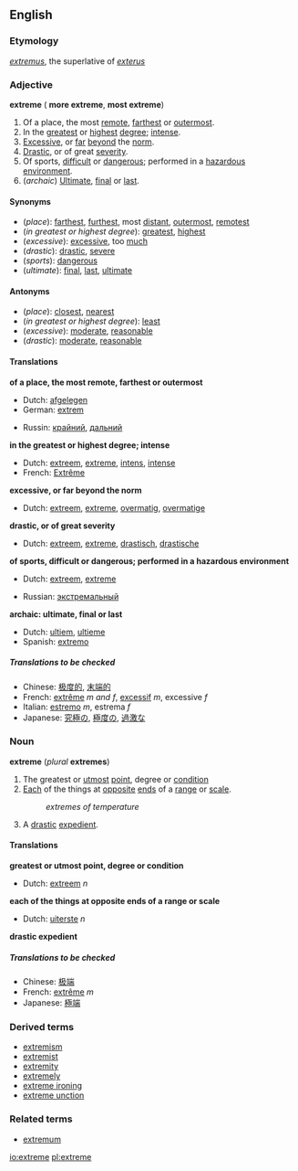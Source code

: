 ==English==
===Etymology===
{{L.}} ''[[extremus]]'', the superlative of ''[[exterus]]''<!--should this be "externus", which means "outside"?-->

===Adjective===
'''extreme''' ({{compar}} '''more extreme''', {{superl}} '''most extreme''')

#Of a place, the most [[remote]], [[farthest]] or [[outermost]].
#In the [[greatest]] or [[highest]] [[degree]]; [[intense]].
#[[Excessive]], or [[far]] [[beyond]] the [[norm]].
#[[Drastic]], or of great [[severity]].
#Of sports, [[difficult]] or [[dangerous]]; performed in a [[hazardous]] [[environment]].
#(''archaic'') [[Ultimate]], [[final]] or [[last]].

====Synonyms====
*(''place''): [[far]]thest, [[furthest]], most [[distant]], [[outermost]], [[remote]]st
*(''in greatest or highest degree''): [[great]]est, [[high]]est
*(''excessive''): [[excessive]], too [[much]]
*(''drastic''): [[drastic]], [[severe]]
*(''sports''): [[dangerous]]
*(''ultimate''): [[final]], [[last]], [[ultimate]]

====Antonyms====
*(''place''): [[close]]st, [[near]]est
*(''in greatest or highest degree''): [[least]]
*(''excessive''): [[moderate]], [[reasonable]]
*(''drastic''): [[moderate]], [[reasonable]]

====Translations====

'''of a place, the most remote, farthest or outermost'''
{{top}}
*Dutch: [[afgelegen]]
*German: [[extrem]]
{{mid}}
*Russin: [[крайний]], [[дальний]]
{{bottom}}

'''in the greatest or highest degree; intense'''
{{top}}
*Dutch: [[extreem]], [[extreme]], [[intens]], [[intense]]
*French: [[Extrême]]
{{mid}}
{{bottom}}

'''excessive, or far beyond the norm'''
{{top}}
*Dutch: [[extreem]], [[extreme]], [[overmatig]], [[overmatige]]
{{mid}}
{{bottom}}

'''drastic, or of great severity'''
{{top}}
*Dutch: [[extreem]], [[extreme]], [[drastisch]], [[drastische]]
{{mid}}
{{bottom}}

'''of sports, difficult or dangerous; performed in a hazardous environment'''
{{top}}
*Dutch: [[extreem]], [[extreme]]
{{mid}}
*Russian: [[экстремальный]]
{{bottom}}

'''archaic: ultimate, final or last'''
{{top}}
*Dutch: [[ultiem]], [[ultieme]]
*Spanish: [[extremo]]
{{mid}}
{{bottom}}

=====Translations to be checked=====
<!--Remove this section once all of the translations below have been moved into the tables above.-->
{{checktrans}}

*Chinese: [[极度的]], [[末端的]]
*French: [[extrême]] ''m and f'', [[excessif]] ''m'', excessive ''f''
*Italian: [[estremo]] ''m'', estrema ''f''
*Japanese: [[究極]]の, [[極度]]の, [[過激]]な

===Noun===
'''extreme''' (''plural'' '''extremes''')

#The greatest or [[utmost]] [[point]], degree or [[condition]]
#[[Each]] of the things at [[opposite]] [[end]]s of a [[range]] or [[scale]].
#:''extremes of temperature''
#A [[drastic]] [[expedient]].

====Translations====
'''greatest or utmost point, degree or condition'''
{{top}}
*Dutch: [[extreem]] ''n''
{{mid}}
{{bottom}}

'''each of the things at opposite ends of a range or scale'''
{{top}}
*Dutch: [[uiterste]] ''n''
{{mid}}
{{bottom}}

'''drastic expedient'''
{{top}}
{{mid}}
{{bottom}}

=====Translations to be checked=====
<!--Remove this section once all of the translations below have been moved into the tables above.-->
{{checktrans}}

*Chinese: [[极端]]
*French: [[extrême]] ''m''
*Japanese: [[極端]]

===Derived terms===
*[[extremism]]
*[[extremist]]
*[[extremity]]
*[[extremely]]
*[[extreme ironing]]
*[[extreme unction]]

===Related terms===
*[[extremum]]

[[io:extreme]]
[[pl:extreme]]